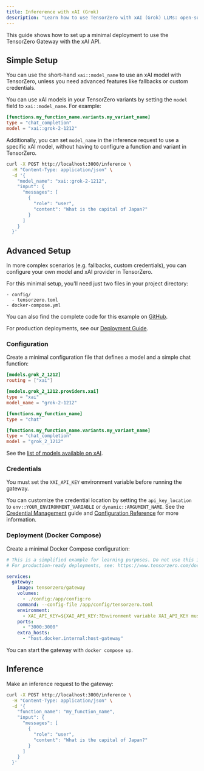```yaml
---
title: Infererence with xAI (Grok)
description: "Learn how to use TensorZero with xAI (Grok) LLMs: open-source gateway, observability, optimization, evaluations, and experimentation."
---
```


This guide shows how to set up a minimal deployment to use the TensorZero Gateway with the xAI API.

## Simple Setup

You can use the short-hand `xai::model_name` to use an xAI model with TensorZero, unless you need advanced features like fallbacks or custom credentials.

You can use xAI models in your TensorZero variants by setting the `model` field to `xai::model_name`.
For example:

```toml {3}
[functions.my_function_name.variants.my_variant_name]
type = "chat_completion"
model = "xai::grok-2-1212"
```

Additionally, you can set `model_name` in the inference request to use a specific xAI model, without having to configure a function and variant in TensorZero.

```bash {4}
curl -X POST http://localhost:3000/inference \
  -H "Content-Type: application/json" \
  -d '{
    "model_name": "xai::grok-2-1212",
    "input": {
      "messages": [
        {
          "role": "user",
          "content": "What is the capital of Japan?"
        }
      ]
    }
  }'
```

## Advanced Setup

In more complex scenarios (e.g. fallbacks, custom credentials), you can configure your own model and xAI provider in TensorZero.

For this minimal setup, you'll need just two files in your project directory:

```
- config/
  - tensorzero.toml
- docker-compose.yml
```

<Tip>

You can also find the complete code for this example on [GitHub](https://github.com/tensorzero/tensorzero/tree/main/examples/guides/providers/xai).

</Tip>

For production deployments, see our [Deployment Guide](/docs/gateway/deployment/).

### Configuration

Create a minimal configuration file that defines a model and a simple chat function:

```toml title="config/tensorzero.toml"
[models.grok_2_1212]
routing = ["xai"]

[models.grok_2_1212.providers.xai]
type = "xai"
model_name = "grok-2-1212"

[functions.my_function_name]
type = "chat"

[functions.my_function_name.variants.my_variant_name]
type = "chat_completion"
model = "grok_2_1212"
```

See the [list of models available on xAI](https://docs.x.ai/docs/models).

### Credentials

You must set the `XAI_API_KEY` environment variable before running the gateway.

You can customize the credential location by setting the `api_key_location` to `env::YOUR_ENVIRONMENT_VARIABLE` or `dynamic::ARGUMENT_NAME`.
See the [Credential Management](/docs/gateway/guides/credential-management/) guide and [Configuration Reference](/docs/gateway/configuration-reference/) for more information.

### Deployment (Docker Compose)

Create a minimal Docker Compose configuration:

```yaml title="docker-compose.yml"
# This is a simplified example for learning purposes. Do not use this in production.
# For production-ready deployments, see: https://www.tensorzero.com/docs/gateway/deployment

services:
  gateway:
    image: tensorzero/gateway
    volumes:
      - ./config:/app/config:ro
    command: --config-file /app/config/tensorzero.toml
    environment:
      - XAI_API_KEY=${XAI_API_KEY:?Environment variable XAI_API_KEY must be set.}
    ports:
      - "3000:3000"
    extra_hosts:
      - "host.docker.internal:host-gateway"
```

You can start the gateway with `docker compose up`.

## Inference

Make an inference request to the gateway:

```bash
curl -X POST http://localhost:3000/inference \
  -H "Content-Type: application/json" \
  -d '{
    "function_name": "my_function_name",
    "input": {
      "messages": [
        {
          "role": "user",
          "content": "What is the capital of Japan?"
        }
      ]
    }
  }'
```
